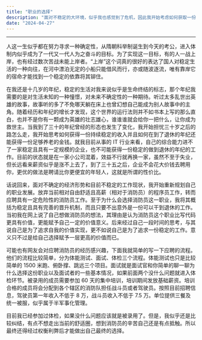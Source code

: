 ```yaml
---
title: "职业的选择"
description: "面对不稳定的大环境，似乎我也感觉到了危机，因此我开始考虑如何获取一份稳定的工作。"
date: "2024-04-27"
---
```



---

人这一生似乎都在努力寻求一种确定性，从隋朝科举制诞生到今天的考公，进入体制内似乎成为了一代又一代人为之奋斗的目标。为了实现这一目标，有的人一战上岸，也有经过数次苦战未能上岸者。“上岸”这个词真的很好的表达了国人对稳定生活的一种向往，在河中漂泊无定的小船只能借风而行，亦或随波逐流，唯有靠岸它的宿命才能找到一个稳定的依靠将其铆住。

在我还是十几岁的年纪，稳定的生活对我来说似乎是生命终结的标志，那个年纪我需要的是对生活未知的一种憧憬，对未来不确定性的一种期待。听过太多乱世出英雄的故事，故事听的多了不免哪天躺在床上也曾幻想自己能成为别人故事中的主角。随着经历和年纪的增长才发现，这个世界的运行法则并不如书本上写的那么直白，也并不是你有一颗成为英雄的壮志雄心，谁谁谁就会给你一把什么，让你成为救世主。当我到了三十的年纪曾经的形态也发生了变化，我开始担忧三十岁之后的路怎么走，我开始思考如何获得一份持续稳定的收入并且如何在到了退休的年纪还能获得一份足够养老的金钱。就我目前从事的 IT 行业来看，自己的综合能力进不了一家稳定且具有一定规模的企业，也不可能获得一份稳定的做到退休的年纪的工作。目前的状态就是在一家小公司混着，效益不行就再换一家，虽然不至于失业，但长远看来薪资似乎是涨不上去了，到了三十五之后，企业不会花大价钱去聘用你，更优的做法是聘请比你更便宜的年轻人，这就是所谓的性价比。

话说回来，面对不确定的经济形势和目前不稳定的工作现状，我开始重新规划自己的职业发展。放弃当前相对自由舒适且高薪（相对于消防员）的程序员工作，转而应聘具有一定危险性的消防员工作。至于为什么会选择消防员这一职业，我将其概括为稳定且具有完善的晋升机制，而且只要不出意外是一份可以干到退休的工作。当初我在网上说了自己想做消防员的想法，其理由是认为消防员这个职业比写代码更具有价值，更能赋予自己一定的价值意义。后来经过自己一段时间的思考，与其说自己是为了追求自我的价值实现，更不如说自己是为了追求一份稳定的工作。意义只不过是给自己选择赋予一层更高的价值而已。

可能也有网友会对应聘消防员的经历感兴趣，下面我就简单的写一下应聘的流程。他们的流程比较简单，分为体能测试、面试、体检三个流程。体能测试也只是比较简单的 1500 米跑、俯卧撑、跳远三个项目。面试就是面试官和你简单的聊一聊为什么选择这份职业以及面试者的一些基本情况，如果前面两个没什么问题就进入体检环节。被录用的成员需要参加 60 天的集中培训，培训期间发放基础薪资。培训合格的成员将会分配到各个辖区的消防队担任战斗员或者驾驶员。按照目前招聘信息，驾驶员第一年收入不低于 8 万，战斗员收入不低于 7.5 万。单位提供三餐及统一被服，似乎属于半军事化管理。

目前我已经参加过体检，如果没什么问题应该就是被录用了。但是，我似乎还是比较纠结，有点不想走出当前的舒适圈，想到消防员的辛苦自己还是有点抵触。所以最终还得经过权衡利弊后才能做出自己最终的选择。
